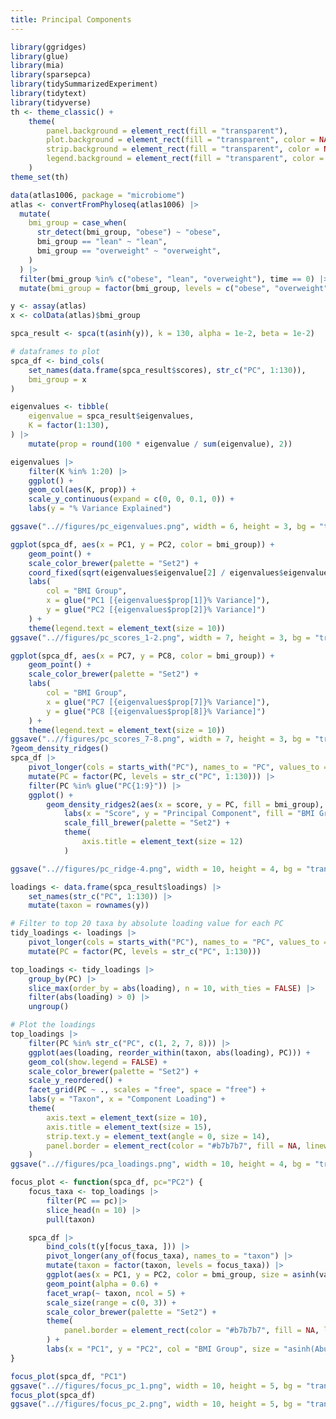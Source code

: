 ```yaml
---
title: Principal Components
---
```


```r
library(ggridges)
library(glue)
library(mia)
library(sparsepca)
library(tidySummarizedExperiment)
library(tidytext)
library(tidyverse)
th <- theme_classic() +
    theme(
        panel.background = element_rect(fill = "transparent"), 
        plot.background = element_rect(fill = "transparent", color = NA),
        strip.background = element_rect(fill = "transparent", color = NA),
        legend.background = element_rect(fill = "transparent", color = NA)
    )
theme_set(th)
```

```r
data(atlas1006, package = "microbiome")
atlas <- convertFromPhyloseq(atlas1006) |>
  mutate(
    bmi_group = case_when(
      str_detect(bmi_group, "obese") ~ "obese",
      bmi_group == "lean" ~ "lean",
      bmi_group == "overweight" ~ "overweight",
    )
  ) |>
  filter(bmi_group %in% c("obese", "lean", "overweight"), time == 0) |>
  mutate(bmi_group = factor(bmi_group, levels = c("obese", "overweight", "lean")))
```

```r
y <- assay(atlas)
x <- colData(atlas)$bmi_group
```

```r
spca_result <- spca(t(asinh(y)), k = 130, alpha = 1e-2, beta = 1e-2)

# dataframes to plot
spca_df <- bind_cols(
    set_names(data.frame(spca_result$scores), str_c("PC", 1:130)),
    bmi_group = x
)

eigenvalues <- tibble(
    eigenvalue = spca_result$eigenvalues,
    K = factor(1:130),
) |>
    mutate(prop = round(100 * eigenvalue / sum(eigenvalue), 2))

eigenvalues |>
    filter(K %in% 1:20) |>
    ggplot() +
    geom_col(aes(K, prop)) +
    scale_y_continuous(expand = c(0, 0, 0.1, 0)) +
    labs(y = "% Variance Explained") 

ggsave("..//figures/pc_eigenvalues.png", width = 6, height = 3, bg = "transparent")

ggplot(spca_df, aes(x = PC1, y = PC2, color = bmi_group)) +
    geom_point() +
    scale_color_brewer(palette = "Set2") +
    coord_fixed(sqrt(eigenvalues$eigenvalue[2] / eigenvalues$eigenvalue[1])) +
    labs(
        col = "BMI Group",
        x = glue("PC1 [{eigenvalues$prop[1]}% Variance]"),
        y = glue("PC2 [{eigenvalues$prop[2]}% Variance]")
    ) +
    theme(legend.text = element_text(size = 10))
ggsave("..//figures/pc_scores_1-2.png", width = 7, height = 3, bg = "transparent")

ggplot(spca_df, aes(x = PC7, y = PC8, color = bmi_group)) +
    geom_point() +
    scale_color_brewer(palette = "Set2") +
    labs(
        col = "BMI Group",
        x = glue("PC7 [{eigenvalues$prop[7]}% Variance]"),
        y = glue("PC8 [{eigenvalues$prop[8]}% Variance]")
    ) +
    theme(legend.text = element_text(size = 10))
ggsave("..//figures/pc_scores_7-8.png", width = 7, height = 3, bg = "transparent")
?geom_density_ridges()
spca_df |>
    pivot_longer(cols = starts_with("PC"), names_to = "PC", values_to = "score") |>
    mutate(PC = factor(PC, levels = str_c("PC", 1:130))) |>
    filter(PC %in% glue("PC{1:9}")) |>
    ggplot() +
        geom_density_ridges2(aes(x = score, y = PC, fill = bmi_group), alpha = 1, scale = 3) +
            labs(x = "Score", y = "Principal Component", fill = "BMI Group") +
            scale_fill_brewer(palette = "Set2") +
            theme(
                axis.title = element_text(size = 12)
            )

ggsave("..//figures/pc_ridge-4.png", width = 10, height = 4, bg = "transparent")
```


```r
loadings <- data.frame(spca_result$loadings) |>
    set_names(str_c("PC", 1:130)) |>
    mutate(taxon = rownames(y))

# Filter to top 20 taxa by absolute loading value for each PC
tidy_loadings <- loadings |>
    pivot_longer(cols = starts_with("PC"), names_to = "PC", values_to = "loading") |>
    mutate(PC = factor(PC, levels = str_c("PC", 1:130)))

top_loadings <- tidy_loadings |>
    group_by(PC) |>
    slice_max(order_by = abs(loading), n = 10, with_ties = FALSE) |>
    filter(abs(loading) > 0) |>
    ungroup()

# Plot the loadings
top_loadings |>
    filter(PC %in% str_c("PC", c(1, 2, 7, 8))) |>
    ggplot(aes(loading, reorder_within(taxon, abs(loading), PC))) +
    geom_col(show.legend = FALSE) +
    scale_color_brewer(palette = "Set2") +
    scale_y_reordered() +
    facet_grid(PC ~ ., scales = "free", space = "free") +
    labs(y = "Taxon", x = "Component Loading") +
    theme(
        axis.text = element_text(size = 10),
        axis.title = element_text(size = 15),
        strip.text.y = element_text(angle = 0, size = 14),
        panel.border = element_rect(color = "#b7b7b7", fill = NA, linewidth = 2),
    )
ggsave("..//figures/pca_loadings.png", width = 10, height = 4, bg = "transparent")
```

```r
focus_plot <- function(spca_df, pc="PC2") {
    focus_taxa <- top_loadings |>
        filter(PC == pc)|>
        slice_head(n = 10) |>
        pull(taxon)

    spca_df |>
        bind_cols(t(y[focus_taxa, ])) |>
        pivot_longer(any_of(focus_taxa), names_to = "taxon") |>
        mutate(taxon = factor(taxon, levels = focus_taxa)) |>
        ggplot(aes(x = PC1, y = PC2, color = bmi_group, size = asinh(value))) +
        geom_point(alpha = 0.6) +
        facet_wrap(~ taxon, ncol = 5) +
        scale_size(range = c(0, 3)) +
        scale_color_brewer(palette = "Set2") +
        theme(
            panel.border = element_rect(color = "#b7b7b7", fill = NA, linewidth = 2),
        ) +
        labs(x = "PC1", y = "PC2", col = "BMI Group", size = "asinh(Abundance)")
}

focus_plot(spca_df, "PC1")
ggsave("..//figures/focus_pc_1.png", width = 10, height = 5, bg = "transparent")
focus_plot(spca_df)
ggsave("..//figures/focus_pc_2.png", width = 10, height = 5, bg = "transparent")
```